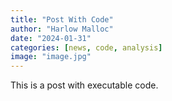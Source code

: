 ```yaml
---
title: "Post With Code"
author: "Harlow Malloc"
date: "2024-01-31"
categories: [news, code, analysis]
image: "image.jpg"
---
```


This is a post with executable code.

